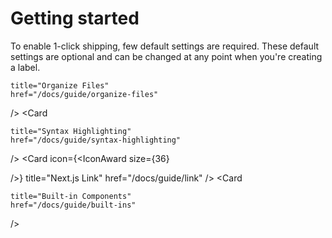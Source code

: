 
# Getting started

 To enable 1-click shipping, few default settings are required.  These default settings are optional and can be changed at any point when you're creating a label.

<Cards>
  <Card

    title="Organize Files"
    href="/docs/guide/organize-files"
  />
  <Card  title="Markdown" href="/docs/guide/markdown" />
  <Card
    
    title="Syntax Highlighting"
    href="/docs/guide/syntax-highlighting"
  />
  <Card  icon={<IconAward 
    size={36}
 
  />} title="Next.js Link" href="/docs/guide/link" />
  <Card  title="Next.js Image" href="/docs/guide/image" />
  <Card  title="Next.js SSG" href="/docs/guide/ssg" />
  <Card  title="Next.js I18n" href="/docs/guide/i18n" />
  <Card  title="Custom CSS" href="/docs/guide/custom-css" />
  <Card  title="Advanced" href="/docs/guide/advanced" />
  <Card
    
    title="Built-in Components"
    href="/docs/guide/built-ins"
  />
</Cards>